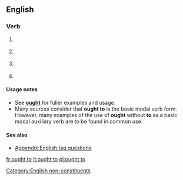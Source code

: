 {{also|ought|aught to do with}}
==English==

===Verb===
{{head|en|verb|head=[[ought]] [[to#Particle|to]]}}

# {{context|auxiliary|lang=en}} {{non-gloss definition|Indicating [[duty]] or [[obligation]].}}
# {{context|auxiliary|lang=en}} {{non-gloss definition|Indicating [[advisability]] or [[prudence]].}}
# {{context|auxiliary|lang=en}} {{non-gloss definition|Indicating [[desirability]].}}
# {{context|auxiliary|lang=en}} {{non-gloss definition|Indicating [[likelihood]] or [[probability]].}}

====Usage notes====
* See '''[[ought]]''' for fuller examples and usage.
* Many sources consider that '''ought to''' is the basic modal verb form. However, many examples of the use of '''ought''' without '''to''' as a basic modal auxiliary verb are to be found in common use.

====See also====
* [[Appendix:English tag questions]]

[[Category:English non-constituents]]

[[fr:ought to]]
[[it:ought to]]
[[pl:ought to]]
